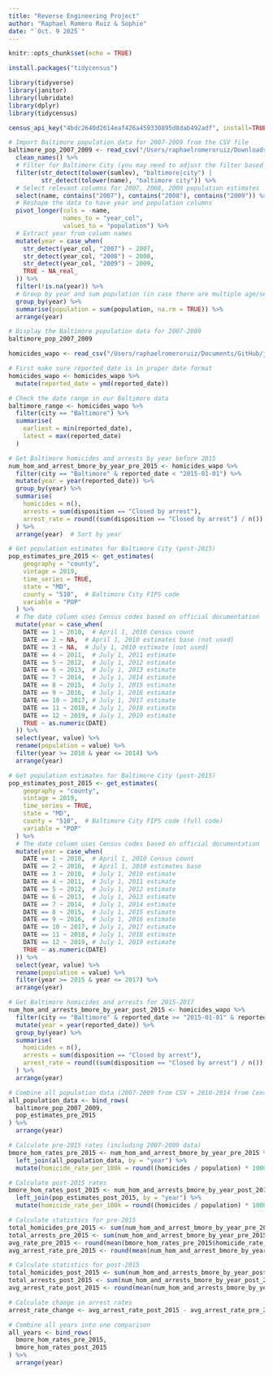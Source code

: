 ```yaml
---
title: "Reverse Engineering Project"
author: "Raphael Romero Ruiz & Sophie"
date: "`Oct. 9 2025`"
---
```


```r
knitr::opts_chunk$set(echo = TRUE)
```

```r
install.packages("tidycensus")
```
```r
library(tidyverse)
library(janitor)
library(lubridate)
library(dplyr)
library(tidycensus)

census_api_key("4bdc2640d2614eaf426a459330895d8dab492adf", install=TRUE)
```

```r
# Import Baltimore population data for 2007-2009 from the CSV file
baltimore_pop_2007_2009 <- read_csv("/Users/raphaelromeroruiz/Downloads/co-est00int-agesex-5yr.csv") %>%
  clean_names() %>%
  # Filter for Baltimore City (you may need to adjust the filter based on how Baltimore is identified in the data)
  filter(str_detect(tolower(sumlev), "baltimore|city") | 
         str_detect(tolower(name), "baltimore city")) %>%
  # Select relevant columns for 2007, 2008, 2009 population estimates
  select(name, contains("2007"), contains("2008"), contains("2009")) %>%
  # Reshape the data to have year and population columns
  pivot_longer(cols = -name, 
               names_to = "year_col", 
               values_to = "population") %>%
  # Extract year from column names
  mutate(year = case_when(
    str_detect(year_col, "2007") ~ 2007,
    str_detect(year_col, "2008") ~ 2008,
    str_detect(year_col, "2009") ~ 2009,
    TRUE ~ NA_real_
  )) %>%
  filter(!is.na(year)) %>%
  # Group by year and sum population (in case there are multiple age/sex categories)
  group_by(year) %>%
  summarise(population = sum(population, na.rm = TRUE)) %>%
  arrange(year)

# Display the Baltimore population data for 2007-2009
baltimore_pop_2007_2009
```

```r
homicides_wapo <- read_csv("/Users/raphaelromeroruiz/Documents/GitHub/jour772/reverse_engineering_project/data-homicides/homicide-data.csv")
```

```r
# First make sure reported_date is in proper date format
homicides_wapo <- homicides_wapo %>%
  mutate(reported_date = ymd(reported_date))
```
```r
# Check the date range in our Baltimore data
baltimore_range <- homicides_wapo %>%
  filter(city == "Baltimore") %>%
  summarise(
    earliest = min(reported_date),
    latest = max(reported_date)
  )
```
```r
# Get Baltimore homicides and arrests by year before 2015
num_hom_and_arrest_bmore_by_year_pre_2015 <- homicides_wapo %>%
  filter(city == "Baltimore" & reported_date < "2015-01-01") %>%
  mutate(year = year(reported_date)) %>%
  group_by(year) %>%
  summarise(
    homicides = n(),
    arrests = sum(disposition == "Closed by arrest"),
    arrest_rate = round((sum(disposition == "Closed by arrest") / n()) * 100, 1)
  ) %>%
  arrange(year)  # Sort by year
```
```r
# Get population estimates for Baltimore City (post-2015)
pop_estimates_pre_2015 <- get_estimates(
    geography = "county",
    vintage = 2019,
    time_series = TRUE,
    state = "MD",
    county = "510",  # Baltimore City FIPS code
    variable = "POP"
  ) %>%
  # The date column uses Census codes based on official documentation
  mutate(year = case_when(
    DATE == 1 ~ 2010,  # April 1, 2010 Census count
    DATE == 2 ~ NA,  # April 1, 2010 estimates base (not used)
    DATE == 3 ~ NA,  # July 1, 2010 estimate (not used)
    DATE == 4 ~ 2011,  # July 1, 2011 estimate
    DATE == 5 ~ 2012,  # July 1, 2012 estimate
    DATE == 6 ~ 2013,  # July 1, 2013 estimate
    DATE == 7 ~ 2014,  # July 1, 2014 estimate
    DATE == 8 ~ 2015,  # July 1, 2015 estimate
    DATE == 9 ~ 2016,  # July 1, 2016 estimate
    DATE == 10 ~ 2017, # July 1, 2017 estimate
    DATE == 11 ~ 2018, # July 1, 2018 estimate
    DATE == 12 ~ 2019, # July 1, 2019 estimate
    TRUE ~ as.numeric(DATE)
  )) %>%
  select(year, value) %>%
  rename(population = value) %>%
  filter(year >= 2010 & year <= 2014) %>%
  arrange(year)
```
```r
# Get population estimates for Baltimore City (post-2015)
pop_estimates_post_2015 <- get_estimates(
    geography = "county",
    vintage = 2019,
    time_series = TRUE,
    state = "MD",
    county = "510",  # Baltimore City FIPS code (full code)
    variable = "POP"
  ) %>%
  # The date column uses Census codes based on official documentation
  mutate(year = case_when(
    DATE == 1 ~ 2010,  # April 1, 2010 Census count
    DATE == 2 ~ 2010,  # April 1, 2010 estimates base
    DATE == 3 ~ 2010,  # July 1, 2010 estimate
    DATE == 4 ~ 2011,  # July 1, 2011 estimate
    DATE == 5 ~ 2012,  # July 1, 2012 estimate
    DATE == 6 ~ 2013,  # July 1, 2013 estimate
    DATE == 7 ~ 2014,  # July 1, 2014 estimate
    DATE == 8 ~ 2015,  # July 1, 2015 estimate
    DATE == 9 ~ 2016,  # July 1, 2016 estimate
    DATE == 10 ~ 2017, # July 1, 2017 estimate
    DATE == 11 ~ 2018, # July 1, 2018 estimate
    DATE == 12 ~ 2019, # July 1, 2019 estimate
    TRUE ~ as.numeric(DATE)
  )) %>%
  select(year, value) %>%
  rename(population = value) %>%
  filter(year >= 2015 & year <= 2017) %>%
  arrange(year)
```
```r
# Get Baltimore homicides and arrests for 2015-2017
num_hom_and_arrests_bmore_by_year_post_2015 <- homicides_wapo %>%
  filter(city == "Baltimore" & reported_date >= "2015-01-01" & reported_date <= "2017-12-31") %>%
  mutate(year = year(reported_date)) %>%
  group_by(year) %>%
  summarise(
    homicides = n(),
    arrests = sum(disposition == "Closed by arrest"),
    arrest_rate = round((sum(disposition == "Closed by arrest") / n()) * 100, 1)
  ) %>%
  arrange(year)
```
```r
# Combine all population data (2007-2009 from CSV + 2010-2014 from Census API)
all_population_data <- bind_rows(
  baltimore_pop_2007_2009,
  pop_estimates_pre_2015
) %>%
  arrange(year)

# Calculate pre-2015 rates (including 2007-2009 data)
bmore_hom_rates_pre_2015 <- num_hom_and_arrest_bmore_by_year_pre_2015 %>%
  left_join(all_population_data, by = "year") %>%
  mutate(homicide_rate_per_100k = round((homicides / population) * 100000, 1))
```
```r
# Calculate post-2015 rates
bmore_hom_rates_post_2015 <- num_hom_and_arrests_bmore_by_year_post_2015 %>%
  left_join(pop_estimates_post_2015, by = "year") %>%
  mutate(homicide_rate_per_100k = round((homicides / population) * 100000, 1))
```

```r
# Calculate statistics for pre-2015
total_homicides_pre_2015 <- sum(num_hom_and_arrest_bmore_by_year_pre_2015$homicides)
total_arrests_pre_2015 <- sum(num_hom_and_arrest_bmore_by_year_pre_2015$arrests)
avg_rate_pre_2015 <- round(mean(bmore_hom_rates_pre_2015$homicide_rate_per_100k), 1)
avg_arrest_rate_pre_2015 <- round(mean(num_hom_and_arrest_bmore_by_year_pre_2015$arrest_rate), 1)

# Calculate statistics for post-2015
total_homicides_post_2015 <- sum(num_hom_and_arrests_bmore_by_year_post_2015$homicides)
total_arrests_post_2015 <- sum(num_hom_and_arrests_bmore_by_year_post_2015$arrests)
avg_arrest_rate_post_2015 <- round(mean(num_hom_and_arrests_bmore_by_year_post_2015$arrest_rate), 1)

# Calculate change in arrest rates
arrest_rate_change <- avg_arrest_rate_post_2015 - avg_arrest_rate_pre_2015

# Combine all years into one comparison
all_years <- bind_rows(
  bmore_hom_rates_pre_2015,
  bmore_hom_rates_post_2015
) %>%
  arrange(year)
```
